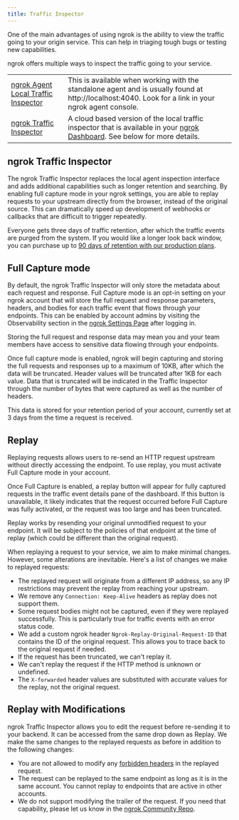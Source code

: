 ```yaml
---
title: Traffic Inspector
---
```


One of the main advantages of using ngrok is the ability to view the traffic going
to your origin service. This can help in triaging tough bugs or testing new capabilities.

ngrok offers multiple ways to inspect the traffic going to your service.

|                                                                         |                                                                                                                                                                                            |
| ----------------------------------------------------------------------- | ------------------------------------------------------------------------------------------------------------------------------------------------------------------------------------------ |
| [ngrok Agent Local Traffic Inspector](/agent/web-inspection-interface/) | This is available when working with the standalone agent and is usually found at http://localhost:4040. Look for a link in your ngrok agent console.                                       |
| [ngrok Traffic Inspector](#ngrok-traffic-inspector)                     | A cloud based version of the local traffic inspector that is available in your [ngrok Dashboard](https://dashboard.ngrok.com/observability/traffic-inspector). See below for more details. |

## ngrok Traffic Inspector

The ngrok Traffic Inspector replaces the local agent inspection interface and adds additional capabilities such as longer retention and searching.
By enabling full capture mode in your ngrok settings, you are able to replay requests to your upstream directly from the browser, instead of the original source.
This can dramatically speed up development of webhooks or callbacks that are difficult to trigger repeatedly.

Everyone gets three days of traffic retention, after which the traffic events are purged from the system. If you would like a longer look back window, you can purchase up to [90 days of retention with our production plans](https://ngrok.com/pricing).

## Full Capture mode

By default, the ngrok Traffic Inspector will only store the metadata about each request and response. Full Capture mode is an opt-in setting on your ngrok account that will store the full request and response parameters, headers, and bodies for each traffic event that flows through your endpoints.
This can be enabled by account admins by visiting the Observability section in the [ngrok Settings Page](https://dashboard.ngrok.com/settings#observability) after logging in.

<Warning>

Storing the full request and response data may mean you and your team members have access to sensitive data flowing through your endpoints.

</Warning>

Once full capture mode is enabled, ngrok will begin capturing and storing the full requests and responses up to a maximum of 10KB, after which the data will be truncated. Header values will be truncated after 1KB for each value.
Data that is truncated will be indicated in the Traffic Inspector through the number of bytes that were captured as well as the number of headers.

This data is stored for your retention period of your account, currently set at 3 days from the time a request is received.

## Replay

Replaying requests allows users to re-send an HTTP request upstream without directly accessing the endpoint. To use replay, you must activate Full Capture mode in your account.

Once Full Capture is enabled, a replay button will appear for fully captured requests in the traffic event details pane of the dashboard. If this button is unavailable, it likely indicates that the request occurred before Full Capture was fully activated, or the request was too large and has been truncated.

Replay works by resending your original unmodified request to your endpoint. It will be subject to the policies of that endpoint at the time of replay (which could be different than the original request).

When replaying a request to your service, we aim to make minimal changes. However, some alterations are inevitable. Here's a list of changes we make to replayed requests:

- The replayed request will originate from a different IP address, so any IP restrictions may prevent the replay from reaching your upstream.
- We remove any `Connection: Keep-Alive` headers as replay does not support them.
- Some request bodies might not be captured, even if they were replayed successfully. This is particularly true for traffic events with an error status code.
- We add a custom ngrok header `Ngrok-Replay-Original-Request-ID` that contains the ID of the original request. This allows you to trace back to the original request if needed.
- If the request has been truncated, we can't replay it.
- We can't replay the request if the HTTP method is unknown or undefined.
- The `X-forwarded` header values are substituted with accurate values for the replay, not the original request.

## Replay with Modifications

ngrok Traffic Inspector allows you to edit the request before re-sending it to your backend. It can be accessed from the same drop down as Replay. We make the same changes to the replayed requests as before in addition to the following changes:

- You are not allowed to modify any [forbidden headers](https://developer.mozilla.org/en-US/docs/Glossary/Forbidden_header_name) in the replayed request.
- The request can be replayed to the same endpoint as long as it is in the same account. You cannot replay to endpoints that are active in other accounts.
- We do not support modifying the trailer of the request. If you need that capability, please let us know in the [ngrok Community Repo](https://github.com/ngrok/ngrok).
